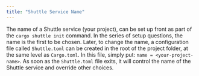```yaml
---
title: "Shuttle Service Name"
---
```


The name of a Shuttle service (your project), can be set up front as part of the ```cargo shuttle init``` command. In the series of setup questions, the name is the first to be chosen.  Later, to change the name, a configuration file called ```Shuttle.toml``` can be created in the root of the project folder, at the same level as ```Cargo.toml```.  In this file, simply put: ```name = <your-project-name>```. As soon as the ```Shuttle.toml``` file exits, it will control the name of the Shuttle service and override other choices.